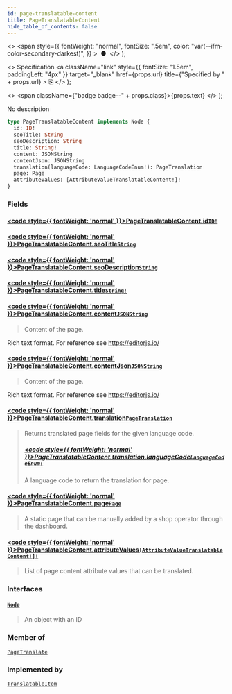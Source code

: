 ```yaml
---
id: page-translatable-content
title: PageTranslatableContent
hide_table_of_contents: false
---
```


  <>
    <span
      style={{
        fontWeight: "normal",
        fontSize: ".5em",
        color: "var(--ifm-color-secondary-darkest)",
      }}
    >
      &nbsp;●&nbsp;
    </span>
  </>
);

  <>
    Specification
    <a
      className="link"
      style={{ fontSize: "1.5em", paddingLeft: "4px" }}
      target="\_blank"
      href={props.url}
      title={"Specified by " + props.url}
    >
      ⎘
    </a>
  </>
);

  <>
    <span className={"badge badge--" + props.class}>{props.text}</span>
  </>
);

No description

```graphql
type PageTranslatableContent implements Node {
  id: ID!
  seoTitle: String
  seoDescription: String
  title: String!
  content: JSONString
  contentJson: JSONString
  translation(languageCode: LanguageCodeEnum!): PageTranslation
  page: Page
  attributeValues: [AttributeValueTranslatableContent!]!
}
```

### Fields

#### [<code style={{ fontWeight: 'normal' }}>PageTranslatableContent.<b>id</b></code>](#)<Bullet />[`ID!`](../../api-reference/miscellaneous/scalars/id) <Badge class="secondary" text="non-null"/> <Badge class="secondary" text="scalar"/> <Badge class="secondary" text="miscellaneous"/>

>

#### [<code style={{ fontWeight: 'normal' }}>PageTranslatableContent.<b>seoTitle</b></code>](#)<Bullet />[`String`](../../api-reference/miscellaneous/scalars/string) <Badge class="secondary" text="scalar"/> <Badge class="secondary" text="miscellaneous"/>

>

#### [<code style={{ fontWeight: 'normal' }}>PageTranslatableContent.<b>seoDescription</b></code>](#)<Bullet />[`String`](../../api-reference/miscellaneous/scalars/string) <Badge class="secondary" text="scalar"/> <Badge class="secondary" text="miscellaneous"/>

>

#### [<code style={{ fontWeight: 'normal' }}>PageTranslatableContent.<b>title</b></code>](#)<Bullet />[`String!`](../../api-reference/miscellaneous/scalars/string) <Badge class="secondary" text="non-null"/> <Badge class="secondary" text="scalar"/> <Badge class="secondary" text="miscellaneous"/>

>

#### [<code style={{ fontWeight: 'normal' }}>PageTranslatableContent.<b>content</b></code>](#)<Bullet />[`JSONString`](../../api-reference/miscellaneous/scalars/jsonstring) <Badge class="secondary" text="scalar"/> <Badge class="secondary" text="miscellaneous"/>

> Content of the page.

Rich text format. For reference see https://editorjs.io/

>

#### [<code style={{ fontWeight: 'normal' }}>PageTranslatableContent.<b>contentJson</b></code>](#)<Bullet />[`JSONString`](../../api-reference/miscellaneous/scalars/jsonstring) <Badge class="secondary" text="scalar"/> <Badge class="secondary" text="miscellaneous"/>

> Content of the page.

Rich text format. For reference see https://editorjs.io/

>

#### [<code style={{ fontWeight: 'normal' }}>PageTranslatableContent.<b>translation</b></code>](#)<Bullet />[`PageTranslation`](../../api-reference/miscellaneous/objects/page-translation) <Badge class="secondary" text="object"/> <Badge class="secondary" text="miscellaneous"/>

> Returns translated page fields for the given language code.
>
> ##### [<code style={{ fontWeight: 'normal' }}>PageTranslatableContent.translation.<b>languageCode</b></code>](#)<Bullet />[`LanguageCodeEnum!`](../../api-reference/miscellaneous/enums/language-code-enum) <Badge class="secondary" text="non-null"/> <Badge class="secondary" text="enum"/> <Badge class="secondary" text="miscellaneous"/>
>
> A language code to return the translation for page.

#### [<code style={{ fontWeight: 'normal' }}>PageTranslatableContent.<b>page</b></code>](#)<Bullet />[`Page`](../../api-reference/pages/objects/page) <Badge class="secondary" text="object"/> <Badge class="secondary" text="pages"/>

> A static page that can be manually added by a shop operator through the dashboard.

#### [<code style={{ fontWeight: 'normal' }}>PageTranslatableContent.<b>attributeValues</b></code>](#)<Bullet />[`[AttributeValueTranslatableContent!]!`](../../api-reference/attributes/objects/attribute-value-translatable-content) <Badge class="secondary" text="non-null"/> <Badge class="secondary" text="object"/> <Badge class="secondary" text="attributes"/>

> List of page content attribute values that can be translated.

### Interfaces

#### [`Node`](../../api-reference/miscellaneous/interfaces/node) <Badge class="secondary" text="interface"/> <Badge class="secondary" text="miscellaneous"/>

> An object with an ID

### Member of

[`PageTranslate`](../../api-reference/pages/objects/page-translate) <Badge class="secondary" text="object"/>

### Implemented by

[`TranslatableItem`](../../api-reference/miscellaneous/unions/translatable-item) <Badge class="secondary" text="union"/>
